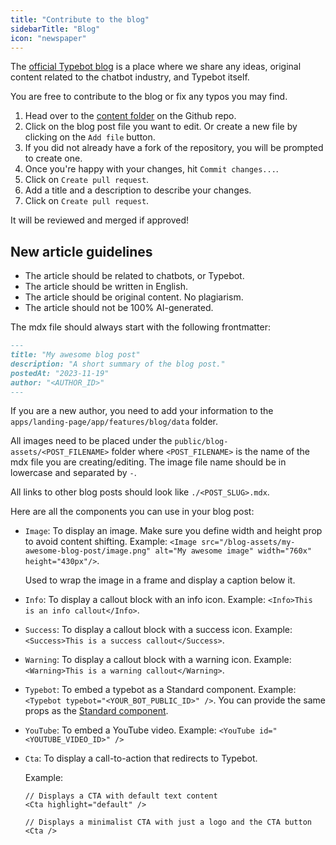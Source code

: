 ```yaml
---
title: "Contribute to the blog"
sidebarTitle: "Blog"
icon: "newspaper"
---
```


The [official Typebot blog](https://zazubot.com/blog) is a place where we share any ideas, original content related to the chatbot industry, and Typebot itself.

You are free to contribute to the blog or fix any typos you may find.

1. Head over to the [content folder](https://github.com/baptisteArno/typebot.io/tree/main/apps/landing-page/app/features/blog/content) on the Github repo.
2. Click on the blog post file you want to edit. Or create a new file by clicking on the `Add file` button.
3. If you did not already have a fork of the repository, you will be prompted to create one.
4. Once you're happy with your changes, hit `Commit changes...`.
5. Click on `Create pull request`.
6. Add a title and a description to describe your changes.
7. Click on `Create pull request`.

It will be reviewed and merged if approved!

## New article guidelines

- The article should be related to chatbots, or Typebot.
- The article should be written in English.
- The article should be original content. No plagiarism.
- The article should not be 100% AI-generated.

The mdx file should always start with the following frontmatter:

```md
---
title: "My awesome blog post"
description: "A short summary of the blog post."
postedAt: "2023-11-19"
author: "<AUTHOR_ID>"
---
```

If you are a new author, you need to add your information to the `apps/landing-page/app/features/blog/data` folder.

All images need to be placed under the `public/blog-assets/<POST_FILENAME>` folder where `<POST_FILENAME>` is the name of the mdx file you are creating/editing. The image file name should be in lowercase and separated by `-`.

All links to other blog posts should look like `./<POST_SLUG>.mdx`.

Here are all the components you can use in your blog post:

- `Image`: To display an image. Make sure you define width and height prop to avoid content shifting. Example: `<Image src="/blog-assets/my-awesome-blog-post/image.png" alt="My awesome image" width="760x" height="430px"/>`.

  <ResponseField name="caption" type="string">
    Used to wrap the image in a frame and display a caption below it.
  </ResponseField>

- `Info`: To display a callout block with an info icon. Example: `<Info>This is an info callout</Info>`.
- `Success`: To display a callout block with a success icon. Example: `<Success>This is a success callout</Success>`.
- `Warning`: To display a callout block with a warning icon. Example: `<Warning>This is a warning callout</Warning>`.
- `Typebot`: To embed a typebot as a Standard component. Example: `<Typebot typebot="<YOUR_BOT_PUBLIC_ID>" />`. You can provide the same props as the [Standard component](../../deploy/web/react#standard).
- `YouTube`: To embed a YouTube video. Example: `<YouTube id="<YOUTUBE_VIDEO_ID>" />`
- `Cta`: To display a call-to-action that redirects to Typebot.

  <ResponseField name="highlight" type="'default'" />

  Example:

  ```tsx
  // Displays a CTA with default text content
  <Cta highlight="default" />

  // Displays a minimalist CTA with just a logo and the CTA button
  <Cta />
  ```

